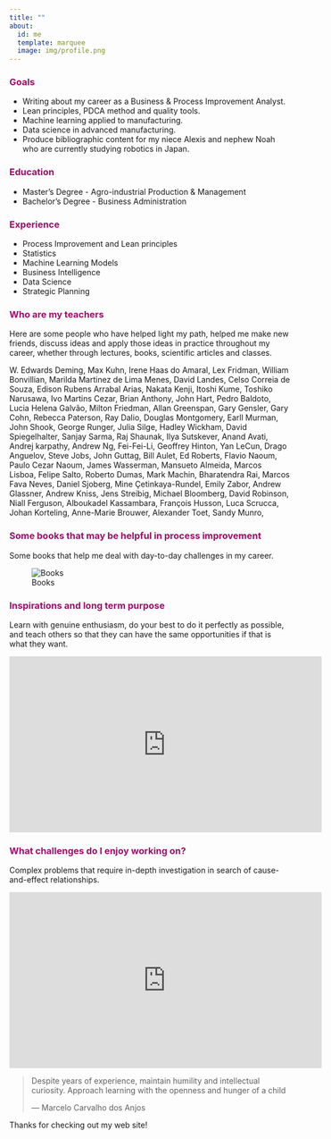 ```yaml
---
title: ""
about:
  id: me
  template: marquee
  image: img/profile.png
---
```


::: {#me}
### [**Goals**]{style="color: #9D0F6A ;"}

-   Writing about my career as a Business & Process Improvement Analyst.
-   Lean principles, PDCA method and quality tools.
-   Machine learning applied to manufacturing.
-   Data science in advanced manufacturing.
-   Produce bibliographic content for my niece Alexis and nephew Noah who are currently studying robotics in Japan.

### [**Education**]{style="color: #9D0F6A ;"}

-   Master's Degree - Agro-industrial Production & Management
-   Bachelor's Degree - Business Administration

### [**Experience**]{style="color: #9D0F6A ;"}

-   Process Improvement and Lean principles
-   Statistics
-   Machine Learning Models
-   Business Intelligence
-   Data Science
-   Strategic Planning

### [**Who are my teachers**]{style="color: #9D0F6A ;"}

Here are some people who have helped light my path, helped me make new friends, discuss ideas and apply those ideas in practice throughout my career, whether through lectures, books, scientific articles and classes.


W. Edwards Deming, Max Kuhn, Irene Haas do Amaral, Lex Fridman, William Bonvillian, Marilda Martinez de Lima Menes, David Landes, Celso Correia de Souza, Edison Rubens Arrabal Arias, Nakata Kenji, Itoshi Kume, Toshiko Narusawa,  Ivo Martins Cezar, Brian Anthony, John Hart, Pedro Baldoto, Lucia Helena Galvão, Milton Friedman, Allan Greenspan, Gary Gensler, Gary Cohn, Rebecca Paterson, Ray Dalio, Douglas Montgomery, Earll Murman, John Shook, George Runger, Julia Silge, Hadley Wickham, David Spiegelhalter, Sanjay Sarma, Raj Shaunak, Ilya Sutskever, Anand Avati, Andrej karpathy, Andrew Ng, Fei-Fei-Li, Geoffrey Hinton, Yan LeCun, Drago Anguelov, Steve Jobs, John Guttag, Bill Aulet, Ed Roberts, Flavio Naoum, Paulo Cezar Naoum, James Wasserman, Mansueto Almeida, Marcos Lisboa, Felipe Salto, Roberto Dumas, Mark Machin, Bharatendra Rai, Marcos Fava Neves, Daniel Sjoberg, Mine Çetinkaya-Rundel, Emily Zabor, Andrew Glassner, Andrew Kniss, Jens Streibig, Michael Bloomberg, David Robinson, Niall Ferguson, Alboukadel Kassambara, François Husson, Luca Scrucca, Johan Korteling, Anne-Marie Brouwer, Alexander Toet, Sandy Munro,

### [**Some books that may be helpful in process improvement**]{style="color: #9D0F6A ;"}

Some books that help me deal with day-to-day challenges in my career.

![Books](img/books.png)


### [**Inspirations and long term purpose**]{style="color: #9D0F6A ;"}

Learn with genuine enthusiasm, do your best to do it perfectly as possible, and teach others so that they can have the same opportunities if that is what they want.

<center>

<iframe width="560" height="315" src="https://www.youtube.com/embed/twdg8415WH4?si=UwvF52rAGl6cX8z5" title="YouTube video player" frameborder="0" allow="accelerometer; autoplay; clipboard-write; encrypted-media; gyroscope; picture-in-picture; web-share" referrerpolicy="strict-origin-when-cross-origin" allowfullscreen>

</iframe>

</center>

### [**What challenges do I enjoy working on?**]{style="color: #9D0F6A ;"}

Complex problems that require in-depth investigation in search of cause-and-effect relationships.

<center>

<iframe width="560" height="315" src="https://www.youtube.com/embed/_YwrI5SlS8Q?si=l5hkvvqPprCaa0NQ" title="YouTube video player" frameborder="0" allow="accelerometer; autoplay; clipboard-write; encrypted-media; gyroscope; picture-in-picture; web-share" referrerpolicy="strict-origin-when-cross-origin" allowfullscreen></iframe>

</center>

:::

> Despite years of experience, maintain humility and intellectual curiosity. Approach learning with the openness and hunger of a child
>
> — Marcelo Carvalho dos Anjos

Thanks for checking out my web site!
